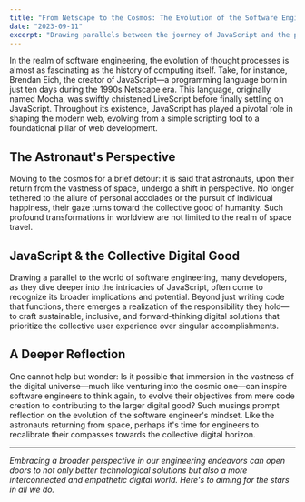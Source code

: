 ```yaml
---
title: "From Netscape to the Cosmos: The Evolution of the Software Engineer's Mindset"
date: "2023-09-11"
excerpt: "Drawing parallels between the journey of JavaScript and the profound transformations experienced by astronauts."
---
```


<MyImage src="/space.jpg" alt="A juxtaposition of space and code" width={1000} height={600} />

In the realm of software engineering, the evolution of thought processes is almost as fascinating as the history of computing itself. Take, for instance, Brendan Eich, the creator of JavaScript—a programming language born in just ten days during the 1990s Netscape era. This language, originally named Mocha, was swiftly christened LiveScript before finally settling on JavaScript. Throughout its existence, JavaScript has played a pivotal role in shaping the modern web, evolving from a simple scripting tool to a foundational pillar of web development.

## The Astronaut's Perspective

Moving to the cosmos for a brief detour: it is said that astronauts, upon their return from the vastness of space, undergo a shift in perspective. No longer tethered to the allure of personal accolades or the pursuit of individual happiness, their gaze turns toward the collective good of humanity. Such profound transformations in worldview are not limited to the realm of space travel.

## JavaScript & the Collective Digital Good

Drawing a parallel to the world of software engineering, many developers, as they dive deeper into the intricacies of JavaScript, often come to recognize its broader implications and potential. Beyond just writing code that functions, there emerges a realization of the responsibility they hold—to craft sustainable, inclusive, and forward-thinking digital solutions that prioritize the collective user experience over singular accomplishments.

## A Deeper Reflection

One cannot help but wonder: Is it possible that immersion in the vastness of the digital universe—much like venturing into the cosmic one—can inspire software engineers to think again, to evolve their objectives from mere code creation to contributing to the larger digital good? Such musings prompt reflection on the evolution of the software engineer's mindset. Like the astronauts returning from space, perhaps it's time for engineers to recalibrate their compasses towards the collective digital horizon.

---

_Embracing a broader perspective in our engineering endeavors can open doors to not only better technological solutions but also a more interconnected and empathetic digital world. Here's to aiming for the stars in all we do._
